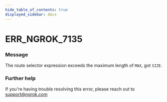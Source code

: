 ```yaml
---
hide_table_of_contents: true
displayed_sidebar: docs
---
```



# ERR_NGROK_7135

### Message

The route selector expression exceeds the maximum length of `MAX`, got `SIZE`.

### Further help

If you're having trouble resolving this error, please reach out to [support@ngrok.com](mailto:support@ngrok.com?subject=Help%20with%20ERR_NGROK_7135)

<ErrorDetails error="err_ngrok_7135" />
